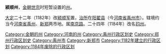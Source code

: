 '''颍顺州'''，[[金朝|金朝]][[金世宗|世宗]]时短暂设置的[[州|州]]。

[[大定_(金朝)|大定]]二十二年（1182年）改[[颍顺军|颍顺军]]置，[[治所|治所]]在[[陽翟縣|阳翟县]]（今[[河南省|河南省]][[禹州市|禹州市]]）。辖境约当今[[河南省|河南省]][[禹州市|禹州]]、[[新郑市|新郑]]两市地。属[[南京路_(金朝)|南京路]]。二十四年（1184年）改名[[钧州|钧州]]。 

{{金朝行政区划小作品}}
{{DEFAULTSORT:Y}}
[[Category:金朝的州|Category:金朝的州]]
[[Category:河南的州|Category:河南的州]]
[[Category:禹州行政区划史|Category:禹州行政区划史]]
[[Category:郑州行政区划史|Category:郑州行政区划史]]
[[Category:禹州市|Category:禹州市]]
[[Category:新郑市|Category:新郑市]]
[[Category:1182年建立的行政区划|Category:1182年建立的行政区划]]
[[Category:1184年废除的行政区划|Category:1184年废除的行政区划]]